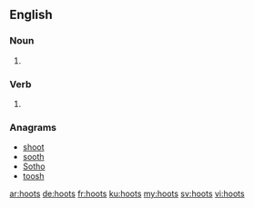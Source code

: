 ==English==

===Noun===
{{head|en|plural}}

# {{plural of|hoot|lang=en}}

===Verb===
{{head|en}}
# {{en-third-person singular of|hoot}}

===Anagrams===
* [[shoot#English|shoot]]
* [[sooth#English|sooth]]
* [[Sotho#English|Sotho]]
* [[toosh#English|toosh]]

[[ar:hoots]]
[[de:hoots]]
[[fr:hoots]]
[[ku:hoots]]
[[my:hoots]]
[[sv:hoots]]
[[vi:hoots]]